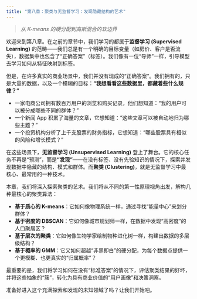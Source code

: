 ```yaml
---
title: "第八章：聚类与无监督学习：发现隐藏结构的艺术"
---
```


> *从 K-means 的硬分配到高斯混合的软边界*

欢迎来到第八章。在之前的章节中，我们学习的都属于**监督学习 (Supervised Learning)** 的范畴——我们总是有一个明确的目标变量（如房价、客户是否流失），数据集中也包含了“正确答案”（标签）。我们像有一位“导师”一样，引导模型去学习如何从特征映射到标签。

但是，在许多真实的商业场景中，我们并没有现成的“正确答案”。我们拥有的，只是大量的数据，以及一个模糊的目标：**“我想看看这些数据里，都藏着些什么规律？”**

-   一家电商公司拥有数百万用户的浏览和购买记录，他们想知道：“我的用户可以被分成哪些不同的群体？”
-   一个新闻 App 积累了海量的文章，它想知道：“这些文章可以被自动地归为哪些主题？”
-   一个投资机构分析了上千支股票的财务指标，它想知道：“哪些股票具有相似的风险和增长模式？”

在这些场景下，**无监督学习 (Unsupervised Learning)** 登上了舞台。它的核心任务不再是“预测”，而是**“发现”**——在没有标签、没有先验知识的情况下，探索并发现数据中隐藏的结构、模式和群体。而**聚类 (Clustering)**，就是无监督学习中最核心、最常用的一种技术。

本章，我们将深入探索聚类的艺术。我们将从不同的第一性原理视角出发，解构几种最核心的聚类算法：

-   **基于质心的 K-means**：它如何像物理系统一样，通过寻找“能量中心”来划分群体？
-   **基于密度的 DBSCAN**：它如何像城市规划师一样，在数据中发现“高密度”的人口聚居区？
-   **基于层次的聚类**：它如何像生物学家绘制物种进化树一样，构建出数据的多层级结构？
-   **基于概率的 GMM**：它又如何超越“非黑即白”的硬分配，为每个数据点提供一个更模糊、也更真实的“归属概率”？

最重要的是，我们将学习如何在没有“标准答案”的情况下，评估聚类结果的好坏，并将这些抽象的“簇”，转化为具有商业价值的“用户画像”和决策洞察。

准备好进入这个充满探索和发现的未知领域了吗？让我们开始吧。

